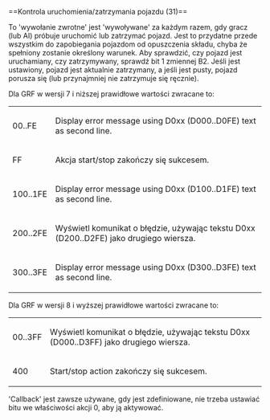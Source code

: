 <noinclude>{{pl/Development/NewGRF/inne strony|en=newgrf-specs.tt-wiki.net/wiki/Callback:_Vehicle_Start/stop_check|pl=pl/Development/NewGRF/NFO Specs/Callback/Vehicle Start∕stop check}}
</noinclude>==<span id="Vehicle_Start/stop_check_(31)"></span><span title="Vehicle Start/stop check (31)" id="Vehicle_Start.2Fstop_check_.2831.29">Kontrola uruchomienia/zatrzymania pojazdu (31)</span>==

To <span title=callback>'wywołanie zwrotne'</span> jest <span title=called>'wywoływane'</span> za każdym razem, gdy gracz (lub AI) próbuje uruchomić lub zatrzymać pojazd. Jest to przydatne przede wszystkim do zapobiegania pojazdom
od opuszczenia składu, chyba że spełniony zostanie określony warunek. Aby sprawdzić, czy pojazd jest uruchamiany, czy zatrzymywany, sprawdź
bit 1 zmiennej B2. Jeśli jest ustawiony, pojazd jest aktualnie zatrzymany, a jeśli jest pusty, pojazd porusza się (lub przynajmniej nie zatrzymuje się ręcznie).

{{pl/Development/NewGRF/grfTill|7}} Dla GRF w wersji 7 i niższej prawidłowe wartości zwracane to:
{| 
|-
|00..FE|| Display error message using D0xx (D000..D0FE) text as second line.
|-
|FF|| Akcja start/stop zakończy się sukcesem.
|-
|100..1FE|| Display error message using D0xx (D100..D1FE) text as second line.
|-
|200..2FE|| Wyświetl komunikat o błędzie, używając tekstu D0xx (D200..D2FE) jako drugiego wiersza.
|-
|300..3FE|| Display error message using D0xx (D300..D3FE) text as second line.
|}

{{pl/Development/NewGRF/grfFrom|8}} Dla GRF w wersji 8 i wyższej prawidłowe wartości zwracane to:
{| 
|-
|00..3FF|| Wyświetl komunikat o błędzie, używając tekstu D0xx (D000..D3FF) jako drugiego wiersza.
|-
|400|| Start/stop action zakończy się sukcesem.
|}

<span title='Wywołanie zwrotne'>'Callback'</span> jest zawsze używane, gdy jest zdefiniowane, nie trzeba ustawiać bitu we właściwości akcji 0, aby ją aktywować.

<!--[[Category:Callbacks]]-->